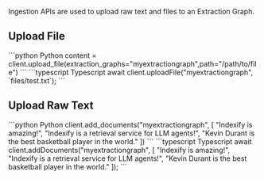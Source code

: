 Ingestion APIs are used to upload raw text and files to an Extraction Graph.

## Upload File

<CodeGroup>
  ```python Python
  content = client.upload_file(extraction_graphs="myextractiongraph",path="/path/to/file")
  ```
  ```typescript Typescript
  await client.uploadFile("myextractiongraph", `files/test.txt`);
  ```
</CodeGroup>

## Upload Raw Text

<CodeGroup>
  ```python Python
  client.add_documents("myextractiongraph", [
    "Indexify is amazing!",
    "Indexify is a retrieval service for LLM agents!",
    "Kevin Durant is the best basketball player in the world."
  ])
  ```
  ```typescript Typescript
  await client.addDocuments("myextractiongraph", [
    "Indexify is amazing!",
    "Indexify is a retrieval service for LLM agents!",
    "Kevin Durant is the best basketball player in the world."
  ]);
  ```
</CodeGroup>